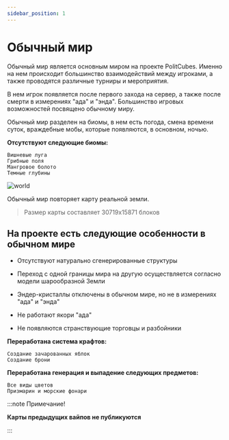 ```yaml
---
sidebar_position: 1
---
```


# Обычный мир

Обычный мир является основным миром на проекте PolitCubes. Именно на нем происходит большинство взаимодействий между игроками, а также проводятся различные турниры и мероприятия.

В нем игрок появляется после первого захода на сервер, а также после смерти в измерениях "ада" и "энда". Большинство игровых возможностей посвящено обычному миру.

Обычный мир разделен на биомы, в нем есть погода, смена времени суток, враждебные мобы, которые появляются, в основном, ночью.

**Отсутствуют следующие биомы:**

    Вишневые луга
    Грибные поля
    Мангровое болото
    Темные глубины


![world](/gameworld/world.png)

Обычный мир повторяет карту реальной земли.

> Размер карты составляет 30719x15871 блоков

## **На проекте есть следующие особенности в обычном мире**

- Отсутствуют натурально сгенерированные структуры

- Переход с одной границы мира на другую осуществляется согласно модели шарообразной Земли

- Эндер-кристаллы отключены в обычном мире, но не в измерениях "ада" и "энда"

- Не работают якори "ада"

- Не появляются странствующие торговцы и разбойники

**Переработана система крафтов:**

    Создание зачарованных яблок
    Создание брони

**Переработана генерация и выпадение следующих предметов:**

    Все виды цветов
    Призмарин и морские фонари

:::note Примечание!

**Карты предыдущих вайпов не публикуются**

:::



